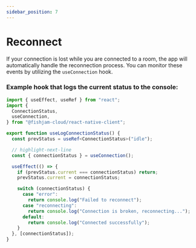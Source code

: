 ```yaml
---
sidebar_position: 7
---
```


# Reconnect

If your connection is lost while you are connected to a room, the app will automatically handle the reconnection process. You can monitor these events by utilizing the `useConnection` hook.

### Example hook that logs the current status to the console:

```ts
import { useEffect, useRef } from "react";
import {
  ConnectionStatus,
  useConnection,
} from "@fishjam-cloud/react-native-client";

export function useLogConnectionStatus() {
  const prevStatus = useRef<ConnectionStatus>("idle");

  // highlight-next-line
  const { connectionStatus } = useConnection();

  useEffect(() => {
    if (prevStatus.current === connectionStatus) return;
    prevStatus.current = connectionStatus;

    switch (connectionStatus) {
      case "error":
        return console.log("Failed to reconnect");
      case "reconnecting":
        return console.log("Connection is broken, reconnecting...");
      default:
        return console.log("Connected successfully");
    }
  }, [connectionStatus]);
}
```
